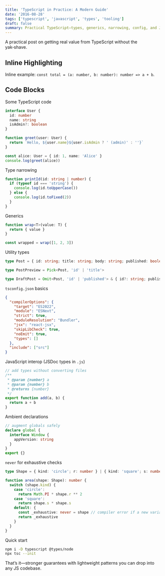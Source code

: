 ```yaml
---
title: 'TypeScript in Practice: A Modern Guide'
date: '2016-08-28'
tags: ['typescript', 'javascript', 'types', 'tooling']
draft: false
summary: Practical TypeScript—types, generics, narrowing, config, and JS interop with concise examples.
---
```


A practical post on getting real value from TypeScript without the yak‑shave.

## Inline Highlighting

Inline example: `const total = (a: number, b: number): number => a + b`.

## Code Blocks

Some TypeScript code

```typescript
interface User {
  id: number
  name: string
  isAdmin?: boolean
}

function greet(user: User) {
  return `Hello, ${user.name}${user.isAdmin ? ' (admin)' : ''}`
}

const alice: User = { id: 1, name: 'Alice' }
console.log(greet(alice))
```

Type narrowing

```typescript
function printId(id: string | number) {
  if (typeof id === 'string') {
    console.log(id.toUpperCase())
  } else {
    console.log(id.toFixed(2))
  }
}
```

Generics

```typescript
function wrap<T>(value: T) {
  return { value }
}

const wrapped = wrap([1, 2, 3])
```

Utility types

```typescript
type Post = { id: string; title: string; body: string; published: boolean }

type PostPreview = Pick<Post, 'id' | 'title'>

type DraftPost = Omit<Post, 'id' | 'published'> & { id?: string; published?: false }
```

`tsconfig.json` basics

```json
{
  "compilerOptions": {
    "target": "ES2022",
    "module": "ESNext",
    "strict": true,
    "moduleResolution": "Bundler",
    "jsx": "react-jsx",
    "skipLibCheck": true,
    "noEmit": true,
    "types": []
  },
  "include": ["src"]
}
```

JavaScript interop (JSDoc types in `.js`)

```javascript
// add types without converting files
/**
 * @param {number} a
 * @param {number} b
 * @returns {number}
 */
export function add(a, b) {
  return a + b
}
```

Ambient declarations

```typescript
// augment globals safely
declare global {
  interface Window {
    appVersion: string
  }
}
export {}
```

`never` for exhaustive checks

```typescript
type Shape = { kind: 'circle'; r: number } | { kind: 'square'; s: number }

function area(shape: Shape): number {
  switch (shape.kind) {
    case 'circle':
      return Math.PI * shape.r ** 2
    case 'square':
      return shape.s * shape.s
    default: {
      const _exhaustive: never = shape // compiler error if a new variant is missing
      return _exhaustive
    }
  }
}
```

Quick start

```bash
npm i -D typescript @types/node
npx tsc --init
```

That’s it—stronger guarantees with lightweight patterns you can drop into any JS codebase.
